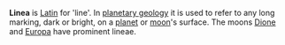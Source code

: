 '''Linea''' is [[Latin]] for 'line'. In [[planetary geology]] it is used to refer to any long marking,  dark or bright, on a [[planet]] or [[moon]]'s surface. The moons [[Dione (moon)|Dione]] and [[Europa (moon)|Europa]] have prominent lineae.

{{astro-stub}}